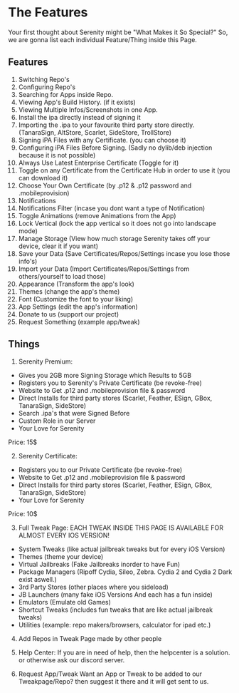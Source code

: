 
<Head>
  <title>Serenity Features</title>
  <meta name="description" content="View All Serenity Features"/>
  <meta property="og:description" content="View All Serenity Features"/>

</Head>

# The Features

Your first thought about Serenity might be "What Makes it So Special?" So, we are gonna list each individual Feature/Thing inside this Page. 

## Features
1. Switching Repo's 
2. Configuring Repo's 
3. Searching for Apps inside Repo.
4. Viewing App's Build History. (if it exists)
5. Viewing Multiple Infos/Screenshots in one App.
6. Install the ipa directly instead of signing it
7. Importing the .ipa to your favourite third party store directly. (TanaraSign, AltStore, Scarlet, SideStore, TrollStore)
8. Signing iPA Files with any Certificate. (you can choose it)
9. Configuring iPA Files Before Signing. (Sadly no dylib/deb injection because it is not possible)
10. Always Use Latest Enterprise Certificate (Toggle for it)
11. Toggle on any Certificate from the Certificate Hub in order to use it (you can download it)
12. Choose Your Own Certificate (by .p12 & .p12 password and .mobileprovision) 
13. Notifications
14. Notifications Filter (incase you dont want a type of Notification)
15. Toggle Animations (remove Animations from the App)
16. Lock Vertical (lock the app vertical so it does not go into landscape mode)
17. Manage Storage (View how much storage Serenity takes off your device, clear it if you want)
18. Save your Data (Save Certificates/Repos/Settings incase you lose those info's)
19. Import your Data (Import Certificates/Repos/Settings from others/yourself to load those)
20. Appearance (Transform the app's look)
21. Themes (change the app's theme)
22. Font (Customize the font to your liking)
23. App Settings (edit the app's information)
24. Donate to us (support our project)
25. Request Something (example app/tweak)

## Things
1. Serenity Premium:
- Gives you 2GB more Signing Storage which Results to 5GB
- Registers you to Serenity's Private Certificate (be revoke-free)
- Website to Get .p12 and .mobileprovision file & password
- Direct Installs for third party stores (Scarlet, Feather, ESign, GBox, TanaraSign, SideStore)
- Search .ipa's that were Signed Before
- Custom Role in our Server
- Your Love for Serenity 

Price: 15$

2. Serenity Certificate: 
- Registers you to our Private Certificate (be revoke-free)
- Website to Get .p12 and .mobileprovision file & password
- Direct Installs for third party stores (Scarlet, Feather, ESign, GBox, TanaraSign, SideStore)
- Your Love for Serenity 


Price: 10$

3. Full Tweak Page:
EACH TWEAK INSIDE THIS PAGE IS AVAILABLE FOR ALMOST EVERY IOS VERSION!
- System Tweaks (like actual jailbreak tweaks but for every iOS Version)
- Themes (theme your device)
- Virtual Jailbreaks (Fake Jailbreaks inorder to have Fun)
- Package Managers (Ripoff Cydia, Sileo, Zebra. Cydia 2 and Cydia 2 Dark exist aswell.)
- 3rd Party Stores (other places where you sideload)
- JB Launchers (many fake iOS Versions And each has a fun inside)
- Emulators (Emulate old Games)
- Shortcut Tweaks (includes fun tweaks that are like actual jailbreak tweaks)
- Utilities (example: repo makers/browsers, calculator for ipad etc.)

4. Add Repos in Tweak Page made by other people

5. Help Center:
If you are in need of help, then the helpcenter is a solution. or otherwise ask our discord server.

6. Request App/Tweak 
Want an App or Tweak to be added to our Tweakpage/Repo? then suggest it there and it will get sent to us.

